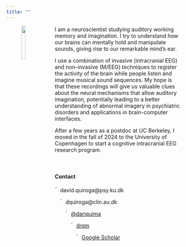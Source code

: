 ```yaml
---
title: ""
---
```


<figure>
  <img src="files/profile.png" style="width:15%;float:left;position: relative;margin-right:1.5rem">
<figcaption> I am a neuroscientist studying auditory working memory and imagination. I try to understand how our brains can mentally hold and manipulate sounds, giving rise to our remarkable mind's ear.

I use a combination of invasive (intracranial EEG) and non-invasive (M/EEG) techniques to register the activity of the brain while people listen and imagine musical sound sequences. My hope is that these recordings will give us valuable clues about the neural mechanisms that allow auditory imagination, potentially leading to a better understanding of abnormal imagery in psychiatric disorders and applications in brain-computer interfaces.

After a few years as a postdoc at UC Berkeley, I moved in the fall of 2024 to the University of Copenhagen to start a cognitive intracranial EEG research program.\
\
\
</figcaption>
</figure> 

#### Contact

<img src="files/email.png" style="width:2%;float:left;position: relative; margin-right:0.25rem">david.quiroga@psy.ku.dk

<img src="files/email.png" style="width:2%;float:left;position: relative; margin-right:0.25rem">dquiroga@clin.au.dk

<a href="https://twitter.com/dariquima">
  <img src="files/X.png"  
  style="width:2%;float:left;position: relative; margin-right:0.25rem">@dariquima
</a>

<a href="https://github.com/drqm">
  <img src="files/github.png"   style="width:2%;float:left;position: relative; margin-right:0.25rem">drqm
</a>

<a href="https://scholar.google.com/citations?user=Tp9HM88AAAAJ&hl=en&authuser=1">
  <img src="files/scholar.png"   style="width:2%;float:left;position: relative; margin-right:0.25rem">Google Scholar
</a>



